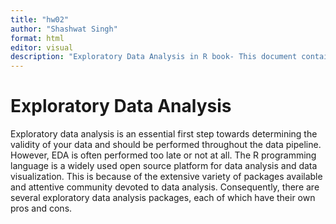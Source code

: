 ```yaml
---
title: "hw02"
author: "Shashwat Singh"
format: html
editor: visual
description: "Exploratory Data Analysis in R book- This document contains basics of exploratory Data Analysis and also explaining about different features such as Data set analysis, summary statistics "
---
```


# Exploratory Data Analysis

Exploratory data analysis is an essential first step towards determining the validity of your data and should be performed throughout the data pipeline. However, EDA is often performed too late or not at all. The R programming language is a widely used open source platform for data analysis and data visualization. This is because of the extensive variety of packages available and attentive community devoted to data analysis. Consequently, there are several exploratory data analysis packages, each of which have their own pros and cons.



